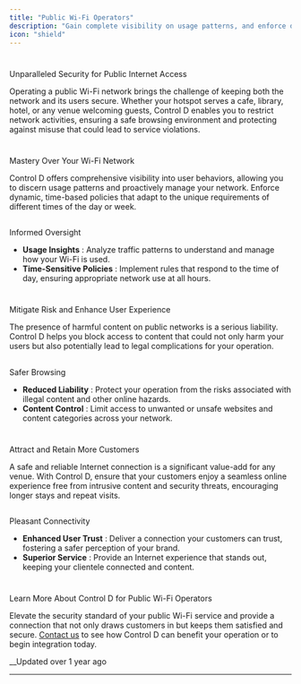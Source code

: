 ```yaml
---
title: "Public Wi-Fi Operators"
description: "Gain complete visibility on usage patterns, and enforce dynamic policies that change based on what time it is."
icon: "shield"
---
```


# 

Unparalleled Security for Public Internet Access

Operating a public Wi-Fi network brings the challenge of keeping both the network and its users secure. Whether your hotspot serves a cafe, library, hotel, or any venue welcoming guests, Control D enables you to restrict network activities, ensuring a safe browsing environment and protecting against misuse that could lead to service violations.

# 

Mastery Over Your Wi-Fi Network

Control D offers comprehensive visibility into user behaviors, allowing you to discern usage patterns and proactively manage your network. Enforce dynamic, time-based policies that adapt to the unique requirements of different times of the day or week.

## 

Informed Oversight

  * **Usage Insights** : Analyze traffic patterns to understand and manage how your Wi-Fi is used.
  * **Time-Sensitive Policies** : Implement rules that respond to the time of day, ensuring appropriate network use at all hours.

# 

Mitigate Risk and Enhance User Experience

The presence of harmful content on public networks is a serious liability. Control D helps you block access to content that could not only harm your users but also potentially lead to legal complications for your operation.

## 

Safer Browsing

  * **Reduced Liability** : Protect your operation from the risks associated with illegal content and other online hazards.
  * **Content Control** : Limit access to unwanted or unsafe websites and content categories across your network.

# 

Attract and Retain More Customers

A safe and reliable Internet connection is a significant value-add for any venue. With Control D, ensure that your customers enjoy a seamless online experience free from intrusive content and security threats, encouraging longer stays and repeat visits.

## 

Pleasant Connectivity

  * **Enhanced User Trust** : Deliver a connection your customers can trust, fostering a safer perception of your brand.
  * **Superior Service** : Provide an Internet experience that stands out, keeping your clientele connected and content.

# 

Learn More About Control D for Public Wi-Fi Operators

Elevate the security standard of your public Wi-Fi service and provide a connection that not only draws customers in but keeps them satisfied and secure. [Contact us](https://controld.com/contact) to see how Control D can benefit your operation or to begin integration today.

__Updated over 1 year ago

* * *

